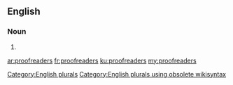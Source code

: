 ==English==

===Noun===
{{head|en}}

# {{plural of|proofreader}}

[[Category:English plurals]][[Category:English plurals using obsolete wikisyntax]]

[[ar:proofreaders]]
[[fr:proofreaders]]
[[ku:proofreaders]]
[[my:proofreaders]]